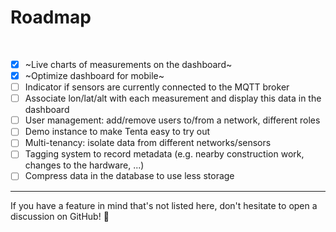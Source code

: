 # Roadmap

<br />

- [x] ~Live charts of measurements on the dashboard~
- [x] ~Optimize dashboard for mobile~
- [ ] Indicator if sensors are currently connected to the MQTT broker
- [ ] Associate lon/lat/alt with each measurement and display this data in the dashboard
- [ ] User management: add/remove users to/from a network, different roles
- [ ] Demo instance to make Tenta easy to try out
- [ ] Multi-tenancy: isolate data from different networks/sensors
- [ ] Tagging system to record metadata (e.g. nearby construction work, changes to the hardware, ...)
- [ ] Compress data in the database to use less storage

---

If you have a feature in mind that's not listed here, don't hesitate to open a discussion on GitHub! 🍰
